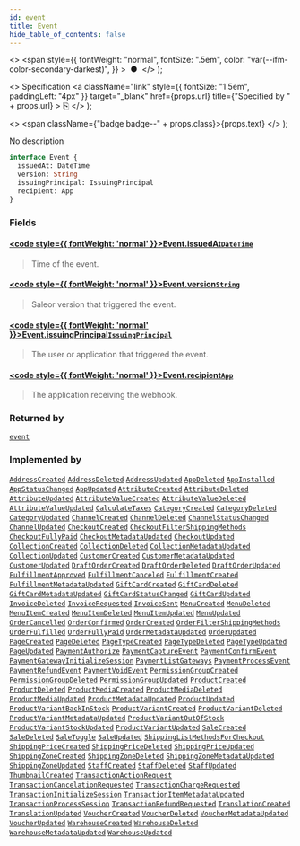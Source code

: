```yaml
---
id: event
title: Event
hide_table_of_contents: false
---
```


  <>
    <span
      style={{
        fontWeight: "normal",
        fontSize: ".5em",
        color: "var(--ifm-color-secondary-darkest)",
      }}
    >
      &nbsp;●&nbsp;
    </span>
  </>
);

  <>
    Specification
    <a
      className="link"
      style={{ fontSize: "1.5em", paddingLeft: "4px" }}
      target="\_blank"
      href={props.url}
      title={"Specified by " + props.url}
    >
      ⎘
    </a>
  </>
);

  <>
    <span className={"badge badge--" + props.class}>{props.text}</span>
  </>
);

No description

```graphql
interface Event {
  issuedAt: DateTime
  version: String
  issuingPrincipal: IssuingPrincipal
  recipient: App
}
```

### Fields

#### [<code style={{ fontWeight: 'normal' }}>Event.<b>issuedAt</b></code>](#)<Bullet />[`DateTime`](../../../storefront/miscellaneous/scalars/date-time) <Badge class="secondary" text="scalar"/>

> Time of the event.

#### [<code style={{ fontWeight: 'normal' }}>Event.<b>version</b></code>](#)<Bullet />[`String`](../../../storefront/miscellaneous/scalars/string) <Badge class="secondary" text="scalar"/>

> Saleor version that triggered the event.

#### [<code style={{ fontWeight: 'normal' }}>Event.<b>issuingPrincipal</b></code>](#)<Bullet />[`IssuingPrincipal`](../../../storefront/miscellaneous/unions/issuing-principal) <Badge class="secondary" text="union"/>

> The user or application that triggered the event.

#### [<code style={{ fontWeight: 'normal' }}>Event.<b>recipient</b></code>](#)<Bullet />[`App`](../../../storefront/apps/objects/app) <Badge class="secondary" text="object"/>

> The application receiving the webhook.

### Returned by

[`event`](../../../storefront/miscellaneous/subscriptions/event) <Badge class="secondary" text="subscription"/>

### Implemented by

[`AddressCreated`](../../../storefront/users/objects/address-created) <Badge class="secondary" text="object"/><Bullet />[`AddressDeleted`](../../../storefront/users/objects/address-deleted) <Badge class="secondary" text="object"/><Bullet />[`AddressUpdated`](../../../storefront/users/objects/address-updated) <Badge class="secondary" text="object"/><Bullet />[`AppDeleted`](../../../storefront/apps/objects/app-deleted) <Badge class="secondary" text="object"/><Bullet />[`AppInstalled`](../../../storefront/apps/objects/app-installed) <Badge class="secondary" text="object"/><Bullet />[`AppStatusChanged`](../../../storefront/apps/objects/app-status-changed) <Badge class="secondary" text="object"/><Bullet />[`AppUpdated`](../../../storefront/apps/objects/app-updated) <Badge class="secondary" text="object"/><Bullet />[`AttributeCreated`](../../../storefront/attributes/objects/attribute-created) <Badge class="secondary" text="object"/><Bullet />[`AttributeDeleted`](../../../storefront/attributes/objects/attribute-deleted) <Badge class="secondary" text="object"/><Bullet />[`AttributeUpdated`](../../../storefront/attributes/objects/attribute-updated) <Badge class="secondary" text="object"/><Bullet />[`AttributeValueCreated`](../../../storefront/attributes/objects/attribute-value-created) <Badge class="secondary" text="object"/><Bullet />[`AttributeValueDeleted`](../../../storefront/attributes/objects/attribute-value-deleted) <Badge class="secondary" text="object"/><Bullet />[`AttributeValueUpdated`](../../../storefront/attributes/objects/attribute-value-updated) <Badge class="secondary" text="object"/><Bullet />[`CalculateTaxes`](../../../storefront/miscellaneous/objects/calculate-taxes) <Badge class="secondary" text="object"/><Bullet />[`CategoryCreated`](../../../storefront/products/objects/category-created) <Badge class="secondary" text="object"/><Bullet />[`CategoryDeleted`](../../../storefront/products/objects/category-deleted) <Badge class="secondary" text="object"/><Bullet />[`CategoryUpdated`](../../../storefront/products/objects/category-updated) <Badge class="secondary" text="object"/><Bullet />[`ChannelCreated`](../../../storefront/channels/objects/channel-created) <Badge class="secondary" text="object"/><Bullet />[`ChannelDeleted`](../../../storefront/channels/objects/channel-deleted) <Badge class="secondary" text="object"/><Bullet />[`ChannelStatusChanged`](../../../storefront/channels/objects/channel-status-changed) <Badge class="secondary" text="object"/><Bullet />[`ChannelUpdated`](../../../storefront/channels/objects/channel-updated) <Badge class="secondary" text="object"/><Bullet />[`CheckoutCreated`](../../../storefront/checkout/objects/checkout-created) <Badge class="secondary" text="object"/><Bullet />[`CheckoutFilterShippingMethods`](../../../storefront/miscellaneous/objects/checkout-filter-shipping-methods) <Badge class="secondary" text="object"/><Bullet />[`CheckoutFullyPaid`](../../../storefront/checkout/objects/checkout-fully-paid) <Badge class="secondary" text="object"/><Bullet />[`CheckoutMetadataUpdated`](../../../storefront/checkout/objects/checkout-metadata-updated) <Badge class="secondary" text="object"/><Bullet />[`CheckoutUpdated`](../../../storefront/checkout/objects/checkout-updated) <Badge class="secondary" text="object"/><Bullet />[`CollectionCreated`](../../../storefront/products/objects/collection-created) <Badge class="secondary" text="object"/><Bullet />[`CollectionDeleted`](../../../storefront/products/objects/collection-deleted) <Badge class="secondary" text="object"/><Bullet />[`CollectionMetadataUpdated`](../../../storefront/products/objects/collection-metadata-updated) <Badge class="secondary" text="object"/><Bullet />[`CollectionUpdated`](../../../storefront/products/objects/collection-updated) <Badge class="secondary" text="object"/><Bullet />[`CustomerCreated`](../../../storefront/users/objects/customer-created) <Badge class="secondary" text="object"/><Bullet />[`CustomerMetadataUpdated`](../../../storefront/users/objects/customer-metadata-updated) <Badge class="secondary" text="object"/><Bullet />[`CustomerUpdated`](../../../storefront/users/objects/customer-updated) <Badge class="secondary" text="object"/><Bullet />[`DraftOrderCreated`](../../../storefront/orders/objects/draft-order-created) <Badge class="secondary" text="object"/><Bullet />[`DraftOrderDeleted`](../../../storefront/orders/objects/draft-order-deleted) <Badge class="secondary" text="object"/><Bullet />[`DraftOrderUpdated`](../../../storefront/orders/objects/draft-order-updated) <Badge class="secondary" text="object"/><Bullet />[`FulfillmentApproved`](../../../storefront/orders/objects/fulfillment-approved) <Badge class="secondary" text="object"/><Bullet />[`FulfillmentCanceled`](../../../storefront/orders/objects/fulfillment-canceled) <Badge class="secondary" text="object"/><Bullet />[`FulfillmentCreated`](../../../storefront/orders/objects/fulfillment-created) <Badge class="secondary" text="object"/><Bullet />[`FulfillmentMetadataUpdated`](../../../storefront/orders/objects/fulfillment-metadata-updated) <Badge class="secondary" text="object"/><Bullet />[`GiftCardCreated`](../../../storefront/gift-cards/objects/gift-card-created) <Badge class="secondary" text="object"/><Bullet />[`GiftCardDeleted`](../../../storefront/gift-cards/objects/gift-card-deleted) <Badge class="secondary" text="object"/><Bullet />[`GiftCardMetadataUpdated`](../../../storefront/gift-cards/objects/gift-card-metadata-updated) <Badge class="secondary" text="object"/><Bullet />[`GiftCardStatusChanged`](../../../storefront/gift-cards/objects/gift-card-status-changed) <Badge class="secondary" text="object"/><Bullet />[`GiftCardUpdated`](../../../storefront/gift-cards/objects/gift-card-updated) <Badge class="secondary" text="object"/><Bullet />[`InvoiceDeleted`](../../../storefront/miscellaneous/objects/invoice-deleted) <Badge class="secondary" text="object"/><Bullet />[`InvoiceRequested`](../../../storefront/miscellaneous/objects/invoice-requested) <Badge class="secondary" text="object"/><Bullet />[`InvoiceSent`](../../../storefront/miscellaneous/objects/invoice-sent) <Badge class="secondary" text="object"/><Bullet />[`MenuCreated`](../../../storefront/miscellaneous/objects/menu-created) <Badge class="secondary" text="object"/><Bullet />[`MenuDeleted`](../../../storefront/miscellaneous/objects/menu-deleted) <Badge class="secondary" text="object"/><Bullet />[`MenuItemCreated`](../../../storefront/miscellaneous/objects/menu-item-created) <Badge class="secondary" text="object"/><Bullet />[`MenuItemDeleted`](../../../storefront/miscellaneous/objects/menu-item-deleted) <Badge class="secondary" text="object"/><Bullet />[`MenuItemUpdated`](../../../storefront/miscellaneous/objects/menu-item-updated) <Badge class="secondary" text="object"/><Bullet />[`MenuUpdated`](../../../storefront/miscellaneous/objects/menu-updated) <Badge class="secondary" text="object"/><Bullet />[`OrderCancelled`](../../../storefront/orders/objects/order-cancelled) <Badge class="secondary" text="object"/><Bullet />[`OrderConfirmed`](../../../storefront/orders/objects/order-confirmed) <Badge class="secondary" text="object"/><Bullet />[`OrderCreated`](../../../storefront/orders/objects/order-created) <Badge class="secondary" text="object"/><Bullet />[`OrderFilterShippingMethods`](../../../storefront/miscellaneous/objects/order-filter-shipping-methods) <Badge class="secondary" text="object"/><Bullet />[`OrderFulfilled`](../../../storefront/orders/objects/order-fulfilled) <Badge class="secondary" text="object"/><Bullet />[`OrderFullyPaid`](../../../storefront/orders/objects/order-fully-paid) <Badge class="secondary" text="object"/><Bullet />[`OrderMetadataUpdated`](../../../storefront/orders/objects/order-metadata-updated) <Badge class="secondary" text="object"/><Bullet />[`OrderUpdated`](../../../storefront/orders/objects/order-updated) <Badge class="secondary" text="object"/><Bullet />[`PageCreated`](../../../storefront/pages/objects/page-created) <Badge class="secondary" text="object"/><Bullet />[`PageDeleted`](../../../storefront/pages/objects/page-deleted) <Badge class="secondary" text="object"/><Bullet />[`PageTypeCreated`](../../../storefront/pages/objects/page-type-created) <Badge class="secondary" text="object"/><Bullet />[`PageTypeDeleted`](../../../storefront/pages/objects/page-type-deleted) <Badge class="secondary" text="object"/><Bullet />[`PageTypeUpdated`](../../../storefront/pages/objects/page-type-updated) <Badge class="secondary" text="object"/><Bullet />[`PageUpdated`](../../../storefront/pages/objects/page-updated) <Badge class="secondary" text="object"/><Bullet />[`PaymentAuthorize`](../../../storefront/miscellaneous/objects/payment-authorize) <Badge class="secondary" text="object"/><Bullet />[`PaymentCaptureEvent`](../../../storefront/miscellaneous/objects/payment-capture-event) <Badge class="secondary" text="object"/><Bullet />[`PaymentConfirmEvent`](../../../storefront/miscellaneous/objects/payment-confirm-event) <Badge class="secondary" text="object"/><Bullet />[`PaymentGatewayInitializeSession`](../../../storefront/miscellaneous/objects/payment-gateway-initialize-session) <Badge class="secondary" text="object"/><Bullet />[`PaymentListGateways`](../../../storefront/miscellaneous/objects/payment-list-gateways) <Badge class="secondary" text="object"/><Bullet />[`PaymentProcessEvent`](../../../storefront/miscellaneous/objects/payment-process-event) <Badge class="secondary" text="object"/><Bullet />[`PaymentRefundEvent`](../../../storefront/miscellaneous/objects/payment-refund-event) <Badge class="secondary" text="object"/><Bullet />[`PaymentVoidEvent`](../../../storefront/miscellaneous/objects/payment-void-event) <Badge class="secondary" text="object"/><Bullet />[`PermissionGroupCreated`](../../../storefront/users/objects/permission-group-created) <Badge class="secondary" text="object"/><Bullet />[`PermissionGroupDeleted`](../../../storefront/users/objects/permission-group-deleted) <Badge class="secondary" text="object"/><Bullet />[`PermissionGroupUpdated`](../../../storefront/users/objects/permission-group-updated) <Badge class="secondary" text="object"/><Bullet />[`ProductCreated`](../../../storefront/products/objects/product-created) <Badge class="secondary" text="object"/><Bullet />[`ProductDeleted`](../../../storefront/products/objects/product-deleted) <Badge class="secondary" text="object"/><Bullet />[`ProductMediaCreated`](../../../storefront/products/objects/product-media-created) <Badge class="secondary" text="object"/><Bullet />[`ProductMediaDeleted`](../../../storefront/products/objects/product-media-deleted) <Badge class="secondary" text="object"/><Bullet />[`ProductMediaUpdated`](../../../storefront/products/objects/product-media-updated) <Badge class="secondary" text="object"/><Bullet />[`ProductMetadataUpdated`](../../../storefront/products/objects/product-metadata-updated) <Badge class="secondary" text="object"/><Bullet />[`ProductUpdated`](../../../storefront/products/objects/product-updated) <Badge class="secondary" text="object"/><Bullet />[`ProductVariantBackInStock`](../../../storefront/products/objects/product-variant-back-in-stock) <Badge class="secondary" text="object"/><Bullet />[`ProductVariantCreated`](../../../storefront/products/objects/product-variant-created) <Badge class="secondary" text="object"/><Bullet />[`ProductVariantDeleted`](../../../storefront/products/objects/product-variant-deleted) <Badge class="secondary" text="object"/><Bullet />[`ProductVariantMetadataUpdated`](../../../storefront/products/objects/product-variant-metadata-updated) <Badge class="secondary" text="object"/><Bullet />[`ProductVariantOutOfStock`](../../../storefront/products/objects/product-variant-out-of-stock) <Badge class="secondary" text="object"/><Bullet />[`ProductVariantStockUpdated`](../../../storefront/miscellaneous/objects/product-variant-stock-updated) <Badge class="secondary" text="object"/><Bullet />[`ProductVariantUpdated`](../../../storefront/products/objects/product-variant-updated) <Badge class="secondary" text="object"/><Bullet />[`SaleCreated`](../../../storefront/discounts/objects/sale-created) <Badge class="secondary" text="object"/><Bullet />[`SaleDeleted`](../../../storefront/discounts/objects/sale-deleted) <Badge class="secondary" text="object"/><Bullet />[`SaleToggle`](../../../storefront/discounts/objects/sale-toggle) <Badge class="secondary" text="object"/><Bullet />[`SaleUpdated`](../../../storefront/discounts/objects/sale-updated) <Badge class="secondary" text="object"/><Bullet />[`ShippingListMethodsForCheckout`](../../../storefront/miscellaneous/objects/shipping-list-methods-for-checkout) <Badge class="secondary" text="object"/><Bullet />[`ShippingPriceCreated`](../../../storefront/miscellaneous/objects/shipping-price-created) <Badge class="secondary" text="object"/><Bullet />[`ShippingPriceDeleted`](../../../storefront/miscellaneous/objects/shipping-price-deleted) <Badge class="secondary" text="object"/><Bullet />[`ShippingPriceUpdated`](../../../storefront/miscellaneous/objects/shipping-price-updated) <Badge class="secondary" text="object"/><Bullet />[`ShippingZoneCreated`](../../../storefront/shipping/objects/shipping-zone-created) <Badge class="secondary" text="object"/><Bullet />[`ShippingZoneDeleted`](../../../storefront/shipping/objects/shipping-zone-deleted) <Badge class="secondary" text="object"/><Bullet />[`ShippingZoneMetadataUpdated`](../../../storefront/shipping/objects/shipping-zone-metadata-updated) <Badge class="secondary" text="object"/><Bullet />[`ShippingZoneUpdated`](../../../storefront/shipping/objects/shipping-zone-updated) <Badge class="secondary" text="object"/><Bullet />[`StaffCreated`](../../../storefront/users/objects/staff-created) <Badge class="secondary" text="object"/><Bullet />[`StaffDeleted`](../../../storefront/users/objects/staff-deleted) <Badge class="secondary" text="object"/><Bullet />[`StaffUpdated`](../../../storefront/users/objects/staff-updated) <Badge class="secondary" text="object"/><Bullet />[`ThumbnailCreated`](../../../storefront/miscellaneous/objects/thumbnail-created) <Badge class="secondary" text="object"/><Bullet />[`TransactionActionRequest`](../../../storefront/miscellaneous/objects/transaction-action-request) <Badge class="secondary" text="object"/><Bullet />[`TransactionCancelationRequested`](../../../storefront/miscellaneous/objects/transaction-cancelation-requested) <Badge class="secondary" text="object"/><Bullet />[`TransactionChargeRequested`](../../../storefront/miscellaneous/objects/transaction-charge-requested) <Badge class="secondary" text="object"/><Bullet />[`TransactionInitializeSession`](../../../storefront/miscellaneous/objects/transaction-initialize-session) <Badge class="secondary" text="object"/><Bullet />[`TransactionItemMetadataUpdated`](../../../storefront/payments/objects/transaction-item-metadata-updated) <Badge class="secondary" text="object"/><Bullet />[`TransactionProcessSession`](../../../storefront/miscellaneous/objects/transaction-process-session) <Badge class="secondary" text="object"/><Bullet />[`TransactionRefundRequested`](../../../storefront/miscellaneous/objects/transaction-refund-requested) <Badge class="secondary" text="object"/><Bullet />[`TranslationCreated`](../../../storefront/miscellaneous/objects/translation-created) <Badge class="secondary" text="object"/><Bullet />[`TranslationUpdated`](../../../storefront/miscellaneous/objects/translation-updated) <Badge class="secondary" text="object"/><Bullet />[`VoucherCreated`](../../../storefront/discounts/objects/voucher-created) <Badge class="secondary" text="object"/><Bullet />[`VoucherDeleted`](../../../storefront/discounts/objects/voucher-deleted) <Badge class="secondary" text="object"/><Bullet />[`VoucherMetadataUpdated`](../../../storefront/discounts/objects/voucher-metadata-updated) <Badge class="secondary" text="object"/><Bullet />[`VoucherUpdated`](../../../storefront/discounts/objects/voucher-updated) <Badge class="secondary" text="object"/><Bullet />[`WarehouseCreated`](../../../storefront/products/objects/warehouse-created) <Badge class="secondary" text="object"/><Bullet />[`WarehouseDeleted`](../../../storefront/products/objects/warehouse-deleted) <Badge class="secondary" text="object"/><Bullet />[`WarehouseMetadataUpdated`](../../../storefront/products/objects/warehouse-metadata-updated) <Badge class="secondary" text="object"/><Bullet />[`WarehouseUpdated`](../../../storefront/products/objects/warehouse-updated) <Badge class="secondary" text="object"/>
